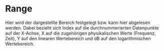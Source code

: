 # Range
Hier wird der dargestellte Bereich festgelegt bzw. kann hier abgelesen werden. Dabei bezieht sich Index auf die durchnummerierten Datenpunkte auf der X-Achse, X auf die zugehörigen physikalischen Werte (Frequenz, Zeit), Y auf den linearen Wertebereich und dB auf den logarithmischen Wertebereich.